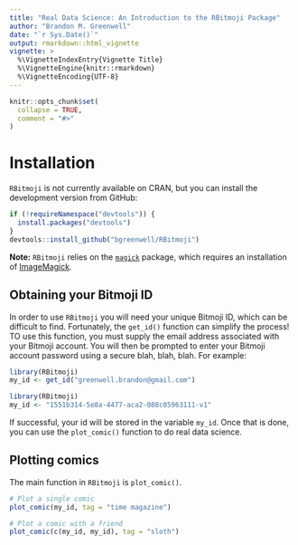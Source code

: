 ```yaml
---
title: "Real Data Science: An Introduction to the RBitmoji Package"
author: "Brandon M. Greenwell"
date: "`r Sys.Date()`"
output: rmarkdown::html_vignette
vignette: >
  %\VignetteIndexEntry{Vignette Title}
  %\VignetteEngine{knitr::rmarkdown}
  %\VignetteEncoding{UTF-8}
---
```


```r
knitr::opts_chunk$set(
  collapse = TRUE,
  comment = "#>"
)
```


# Installation

`RBitmoji` is not currently available on CRAN, but you can install the development version from GitHub:

```r
if (!requireNamespace("devtools")) {
  install.packages("devtools")
}
devtools::install_github("bgreenwell/RBitmoji")
```

**Note:** `RBitmoji` relies on the [`magick`](https://cran.r-project.org/package=magick) package, which requires an installation of [ImageMagick](http://www.imagemagick.org/script/index.php).


## Obtaining your Bitmoji ID

In order to use `RBitmoji` you will need your unique Bitmoji ID, which can be difficult to find. Fortunately, the `get_id()` function can simplify the process! TO use this function, you must supply the email address associated with your Bitmoji account. You will then be prompted to enter your Bitmoji account password using a secure blah, blah, blah. For example:

```r
library(RBitmoji)
my_id <- get_id("greenwell.brandon@gmail.com")
```

```r
library(RBitmoji)
my_id <- "1551b314-5e8a-4477-aca2-088c05963111-v1"
```


If successful, your id will be stored in the variable `my_id`. Once that is done, you can use the `plot_comic()` function to do real data science.


## Plotting comics

The main function in `RBitmoji` is `plot_comic()`.

```r
# Plot a single comic
plot_comic(my_id, tag = "time magazine")

# Plot a comic with a friend
plot_comic(c(my_id, my_id), tag = "sloth")
```
